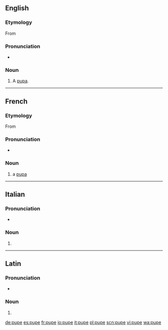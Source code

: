 {{also|pupë}}
==English==

===Etymology===
From {{bor|en|fr|pupe|notext=1}}

===Pronunciation===
* {{IPA|/pjup/|lang=en}}

===Noun===
{{en-noun}}

# A [[pupa]].

{{Webster 1913}}

----

==French==

===Etymology===
From {{der|fr|la|pūpa}}

===Pronunciation===
* {{IPA|/pyp/|lang=fr}}

===Noun===
{{fr-noun|f}}

# a [[pupa]]

----

==Italian==

===Pronunciation===
* {{IPA|/'pu.pe/|lang=it}}

===Noun===
{{head|it|noun plural form|g=f}}

# {{plural of|pupa|lang=it}}

----

==Latin==

===Pronunciation===
* {{la-pronunc|pūpe}}

===Noun===
{{la-noun-form|pūpe}}

# {{inflection of|pūpus||voc|s|lang=la}}

[[de:pupe]]
[[es:pupe]]
[[fr:pupe]]
[[io:pupe]]
[[it:pupe]]
[[pl:pupe]]
[[scn:pupe]]
[[vi:pupe]]
[[wa:pupe]]